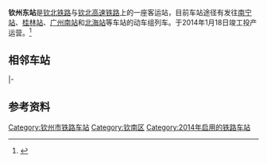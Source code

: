 {{Infobox China railway station
|车站名称 = 钦州东站
|图片 = 
|图片介绍 = 
|车站拼音 = Qinzhoudong Zhan
|英文名称 = Qinzhoudong Railway Station
|车站代码 = 36870
|电报码 = QDZ
|拼音码 = QZD
|车站类型 = 客运站
|车站位置 = {{PRC}}[[广西壮族自治区|广西壮族自治区]][[钦州市|钦州市]][[钦南区|钦南区]]
|线路 = [[钦北铁路|钦北铁路]]、[[钦北高速铁路|钦北高速铁路]]
|车站等级 = 未定
|股道数目 = 7
|正线 = 2
|到发线 = 5
|月台数目 = 3
|站台面 =5
|坐标 = {{coord|21|58|57.29|N|108|39|53.89|E|display=inline,title}}
}}
'''钦州东站'''是[[钦北铁路|钦北铁路]]与[[钦北高速铁路|钦北高速铁路]]上的一座客运站，目前车站途径有发往[[南宁站|南宁站]]、[[桂林站|桂林站]]、[[广州南站|广州南站]]和[[北海站_(广西)|北海站]]等车站的动车组列车。于2014年1月18日竣工投产运营。<ref>{{Cite web |url=http://news.gxnews.com.cn/staticpages/20140107/newgx52cb3379-9386394.shtml |title=桂林至北海动车1月19日起经停钦州东站 |access-date=2014-04-19 |archive-date=2014-04-19 |archive-url=https://web.archive.org/web/20140419174942/http://news.gxnews.com.cn/staticpages/20140107/newgx52cb3379-9386394.shtml |dead-url=no }}</ref>

==相邻车站==
{{start rail box}}
{{s-inop|[[钦州站|钦州]]}}
{{s-line|[[钦北铁路|钦北铁路]] }}
{{s-inop|[[那丽站|那丽]]}}
|-
{{s-inop|[[钦州北站|钦州北]]}}
{{s-line|[[钦北高速铁路|钦北高速铁路]] }}
{{s-inop|[[合浦站|合浦]]}}
{{end box}}

==参考资料==
{{reflist}}

{{钦北铁路}}
{{钦北高速铁路}}

[[Category:钦州市铁路车站|Category:钦州市铁路车站]]
[[Category:钦南区|Category:钦南区]]
[[Category:2014年启用的铁路车站|Category:2014年启用的铁路车站]]